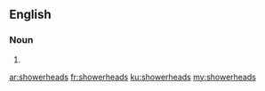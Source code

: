 {{also|shower heads}}
==English==

===Noun===
{{head|en|noun plural form}}

# {{plural of|showerhead|lang=en}}

[[ar:showerheads]]
[[fr:showerheads]]
[[ku:showerheads]]
[[my:showerheads]]